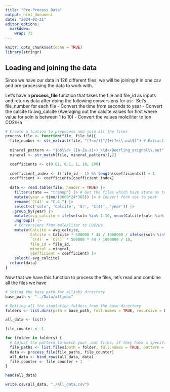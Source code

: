```yaml
---
title: "Pre-Process Data"
output: html_document
date: "2024-02-21"
editor_options: 
  markdown: 
    wrap: 72
---
```


```r
knitr::opts_chunk$set(echo = TRUE)
library(stringr)
```

## Loading and joining the data

Since we have our data in 126 different files, we will be joining it in
one csv and pre-processing the data to work with.

Let's have a **process_file** function that takes the file and file_id
as inputs and returns data after doing the following conversions for
us:\newline - Set's file_number for each file \newline - Convert the
time from seconds to year \newline - Convert the calcite to avg_calcite
(Averaging out the calcite values for first where value for soln is
between 1 to 10) \newline - Convert the values mole/liter to ton CO2/Ha
\newline

```r
# Create a funtion to prepocess and join all the files
process_file <- function(file, file_id){
  file_number <- str_extract(file, "(?<=/)[^/]+(?=\\.out$)") # Extracting the file number
  
  mineral_pattern <- "job\\d+_([A-Za-z]+)_\\d+/Beerling_orignal\\.out"
  mineral <- str_match(file, mineral_pattern)[,2]

  coefficients <- c(0.01, 0.1, 1, 10, 100)
  
  coefficient_index <- ((file_id - 1) %% length(coefficients)) + 1
  coefficient <- coefficients[coefficient_index]
  
  data <- read.table(file, header = TRUE) |>
    filter(state == "transp") |> # Get the files which have state as transp
    mutate(year = time/(3600*24*365)) |> # Convert form sec to year
    rename(`C(4)` = "C.4.") |>
    select(c('soln', 'Calcite', 'Sr', 'C(4)', 'year')) |>
    group_by(year) |>
    mutate(avg_calcite = ifelse(soln %in% 1:10, mean(Calcite[soln %in% 1:10]), Calcite)) |> # Getting the average value for Calcite
    ungroup() |>
    # Conversions from mole/liter to CO2/Ha
    mutate(Calcite = avg_calcite,
           Calcite = Calcite * 500000 * 44 / 1000000 / ifelse(soln %in% 1:10, 1, 10),
           `C(4)` = `C(4)` * 500000 * 44 / 1000000 / 10,
           file_id = file_id, 
           mineral = mineral, 
           coefficient = coefficient) |>
    select(-avg_calcite)
  return(data)
}
```

\newpage

Now that we have this function to process the files, let's read and
combine all the files we have

```r
# Seting the base path for alljobs directory 
base_path <- "../Data/alljobs" 

# Getting all the simulation folders from the base directory 
folders <- list.dirs(path = base_path, full.names = TRUE, recursive = FALSE)

all_data <- list()

file_counter <- 1

for (folder in folders) {
  # Adjust the pattern to match your .out files, if they have a specific naming convention
  file_paths <- list.files(path = folder, full.names = TRUE, pattern = "*.out$")
  data <- process_file(file_paths, file_counter)
  all_data <- bind_rows(all_data, data)
  file_counter <- file_counter + 1
}

head(all_data)
```

```r
write.csv(all_data, "./all_data.csv")
```
